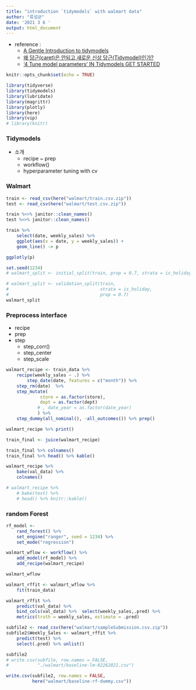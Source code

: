```yaml
---
title: "introduction `tidymodels` with walmart data"
author: "류성균"
date: '2021 3 6 '
output: html_document
---
```


- reference :
    - [A Gentle Introduction to tidymodels](https://rviews.rstudio.com/2019/06/19/a-gentle-intro-to-tidymodels/)
    - [왜 당근(caret)은 안되고 새로운 신상 당근(Tidymodel)인가?](https://statkclee.github.io/ds-authoring/ds-why-tidymodels.html#/predictive-model)
    - ['4   Tune model parameters' IN Tidymodels GET STARTED](https://www.tidymodels.org/start/tuning/)

```r
knitr::opts_chunk$set(echo = TRUE)
```

```r
library(tidyverse)
library(tidymodels)
library(lubridate)
library(magrittr)
library(plotly)
library(here)
library(vip)
# library(knitr)

```


### Tidymodels
 - 소개
    - recipe ~ prep
    - workflow()
    - hyperparameter tuning with cv
    
### Walmart
```r
train <- read_csv(here("walmart/train.csv.zip"))
test <- read_csv(here("walmart/test.csv.zip"))
```


```r
train %<>% janitor::clean_names()
test %<>% janitor::clean_names()
```


```r
train %>% 
    select(date, weekly_sales) %>% 
    ggplot(aes(x = date, y = weekly_sales)) + 
    geom_line() -> p

ggplotly(p)
```

```r
set.seed(1234)
# walmart_split <- initial_split(train, prop = 0.7, strata = is_holiday)

# walmart_split <- validation_split(train, 
#                                   strata = is_holiday, 
#                                   prop = 0.7)
walmart_split


```


### Preprocess interface

 - recipe
 - prep
 - step
    - step_corr()
    - step_center
    - step_scale
    

```r
walmart_recipe <- train_data %>% 
    recipe(weekly_sales ~ .) %>% 
        step_date(date, features = c("month")) %>% 
    step_rm(date)  %>% 
    step_mutate(
             store = as.factor(store),
             dept = as.factor(dept)
            # , date_year = as.factor(date_year)
            ) %>% 
    step_dummy(all_nominal(), -all_outcomes()) %>% prep()

walmart_recipe %>% print()
```
```r
train_final <- juice(walmart_recipe)

train_final %>% colnames()
train_final %>% head() %>% kable()
```

```r
walmart_recipe %>% 
    bake(val_data) %>% 
    colnames()
```

```r
# walmart_recipe %>% 
    # bake(test) %>% 
    # head() %>% knitr::kable()
```

### random Forest

```r
rf_model <- 
    rand_forest() %>% 
    set_engine("ranger", seed = 1234) %>% 
    set_mode("regression")
```

```r
walmart_wflow <- workflow() %>% 
    add_model(rf_model) %>% 
    add_recipe(walmart_recipe)

walmart_wflow
```


```r
walmart_rffit <- walmart_wflow %>% 
    fit(train_data)
```



```r
walmart_rffit %>% 
    predict(val_data) %>% 
    bind_cols(val_data) %>%  select(weekly_sales,.pred) %>% 
    metrics(truth = weekly_sales, estimate = .pred)
```

```r
subfile2 <- read_csv(here("walmart/sampleSubmission.csv.zip"))
subfile2$Weekly_Sales <- walmart_rffit %>% 
    predict(test) %>% 
    select(.pred) %>% unlist()

subfile2
# write.csv(subfile, row.names = FALSE,
#           "./walmart/baseline-lm-02262021.csv")

write.csv(subfile2, row.names = FALSE,
          here("walmart/baseline-rf-dummy.csv"))
```